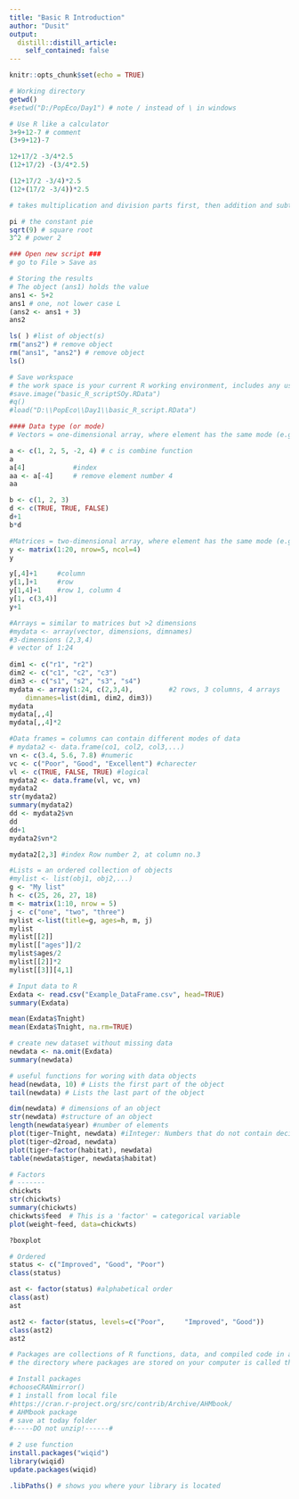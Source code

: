 ```yaml
---
title: "Basic R Introduction"
author: "Dusit"
output:
  distill::distill_article:
    self_contained: false
---
```


```r
knitr::opts_chunk$set(echo = TRUE)
```


```r
# Working directory
getwd()
#setwd("D:/PopEco/Day1") # note / instead of \ in windows

```

```r

# Use R like a calculator
3+9+12-7 # comment
(3+9+12)-7

12+17/2 -3/4*2.5
(12+17/2) -(3/4*2.5)

(12+17/2 -3/4)*2.5
(12+(17/2 -3/4))*2.5

# takes multiplication and division parts first, then addition and subtraction

pi # the constant pie
sqrt(9) # square root
3^2 # power 2

### Open new script ###
# go to File > Save as

# Storing the results
# The object (ans1) holds the value 
ans1 <- 5+2 
ans1 # one, not lower case L
(ans2 <- ans1 + 3)
ans2

ls( ) #list of object(s)
rm("ans2") # remove object
rm("ans1", "ans2") # remove object
ls()

# Save workspace
# the work space is your current R working environment, includes any user-defined objects
#save.image("basic_R_scriptSOy.RData")
#q()
#load("D:\\PopEco\\Day1\\basic_R_script.RData")

#### Data type (or mode) 
# Vectors = one-dimensional array, where element has the same mode (e.g. numeric, character, logical)

a <- c(1, 2, 5, -2, 4) # c is combine function
a
a[4] 			#index
aa <- a[-4] 	# remove element number 4
aa

b <- c(1, 2, 3)
d <- c(TRUE, TRUE, FALSE)
d+1
b*d

#Matrices = two-dimensional array, where element has the same mode (e.g. numeric, character, logical)
y <- matrix(1:20, nrow=5, ncol=4)
y

y[,4]+1  	#column
y[1,]+1 	#row
y[1,4]+1 	#row 1, column 4
y[1, c(3,4)]
y+1

#Arrays = similar to matrices but >2 dimensions
#mydata <- array(vector, dimensions, dimnames)
#3-dimensions (2,3,4) 
# vector of 1:24
 
dim1 <- c("r1", "r2")
dim2 <- c("c1", "c2", "c3")
dim3 <- c("s1", "s2", "s3", "s4")
mydata <- array(1:24, c(2,3,4), 		#2 rows, 3 columns, 4 arrays
	dimnames=list(dim1, dim2, dim3))
mydata
mydata[,,4]
mydata[,,4]*2

#Data frames = columns can contain different modes of data
# mydata2 <- data.frame(co1, col2, col3,...)
vn <- c(3.4, 5.6, 7.8) #numeric
vc <- c("Poor", "Good", "Excellent") #charecter
vl <- c(TRUE, FALSE, TRUE) #logical
mydata2 <- data.frame(vl, vc, vn)
mydata2
str(mydata2) 
summary(mydata2)
dd <- mydata2$vn
dd
dd+1
mydata2$vn*2

mydata2[2,3] #index Row number 2, at column no.3

#Lists = an ordered collection of objects
#mylist <- list(obj1, obj2,...)
g <- "My list"
h <- c(25, 26, 27, 18)
m <- matrix(1:10, nrow = 5)
j <- c("one", "two", "three")
mylist <-list(title=g, ages=h, m, j)
mylist
mylist[[2]]
mylist[["ages"]]/2
mylist$ages/2
mylist[[2]]*2
mylist[[3]][4,1] 

# Input data to R
Exdata <- read.csv("Example_DataFrame.csv", head=TRUE)
summary(Exdata)

mean(Exdata$Tnight)
mean(Exdata$Tnight, na.rm=TRUE)

# create new dataset without missing data 
newdata <- na.omit(Exdata)
summary(newdata)

# useful functions for woring with data objects
head(newdata, 10) # Lists the first part of the object
tail(newdata) # Lists the last part of the object

dim(newdata) # dimensions of an object
str(newdata) #structure of an object
length(newdata$year) #number of elements
plot(tiger~Tnight, newdata) #iInteger: Numbers that do not contain decimal values
plot(tiger~d2road, newdata)
plot(tiger~factor(habitat), newdata)
table(newdata$tiger, newdata$habitat)

# Factors
# -------
chickwts
str(chickwts)
summary(chickwts)
chickwts$feed  # This is a 'factor' = categorical variable
plot(weight~feed, data=chickwts) 

?boxplot

# Ordered
status <- c("Improved", "Good", "Poor")
class(status)

ast <- factor(status) #alphabetical order
class(ast)
ast

ast2 <- factor(status, levels=c("Poor", 	"Improved", "Good")) 
class(ast2)
ast2

# Packages are collections of R functions, data, and compiled code in a well-defined format
# the directory where packages are stored on your computer is called the library

# Install packages
#chooseCRANmirror()
# 1 install from local file
#https://cran.r-project.org/src/contrib/Archive/AHMbook/
# AHMbook package
# save at today folder
#-----DO not unzip!------#

# 2 use function 
install.packages("wiqid")
library(wiqid)
update.packages(wiqid)

.libPaths() # shows you where your library is located

```

